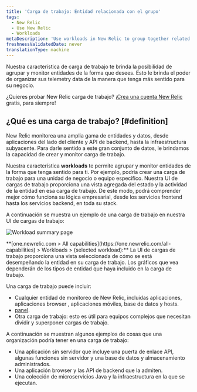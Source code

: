 ```yaml
---
title: 'Carga de trabajo: Entidad relacionada con el grupo'
tags:
  - New Relic
  - Use New Relic
  - Workloads
metaDescription: 'Use workloads in New Relic to group together related entities that make up a business unit or team unit, making it easier to isolate and troubleshoot issues.'
freshnessValidatedDate: never
translationType: machine
---
```



Nuestra característica de carga de trabajo te brinda la posibilidad de agrupar y monitor entidades de la forma que desees. Esto le brinda el poder de organizar sus telemetry data de la manera que tenga más sentido para su negocio.

¿Quieres probar New Relic carga de trabajo? [¡Crea una cuenta New Relic](https://newrelic.com/signup) gratis, para siempre!

## ¿Qué es una carga de trabajo? [#definition]

New Relic monitorea una amplia gama de entidades y datos, desde aplicaciones del lado del cliente y API de backend, hasta la infraestructura subyacente. Para darle sentido a este gran conjunto de datos, le brindamos la capacidad de crear y monitor carga de trabajo.

Nuestra característica <DNT>**workloads**</DNT> te permite agrupar y monitor entidades de la forma que tenga sentido para ti. Por ejemplo, podría crear una carga de trabajo para una unidad de negocio o equipo específico. Nuestra UI de cargas de trabajo proporciona una vista agregada del estado y la actividad de la entidad en esa carga de trabajo. De este modo, podrá comprender mejor cómo funciona su lógica empresarial, desde los servicios frontend hasta los servicios backend, en toda su stack.

A continuación se muestra un ejemplo de una carga de trabajo en nuestra UI de cargas de trabajo:

<img
  title="Workload summary page"
  alt="Workload summary page"
  src={workloadsWorkloadSummaryPage}
/>

<figcaption>
  <DNT>**[one.newrelic.com > All capabilities](https://one.newrelic.com/all-capabilities) > Workloads > (selected workload):**</DNT> La UI de cargas de trabajo proporciona una vista seleccionada de cómo se está desempeñando la entidad en su carga de trabajo. Los gráficos que vea dependerán de los tipos de entidad que haya incluido en la carga de trabajo.
</figcaption>

Una carga de trabajo puede incluir:

* Cualquier entidad de monitoreo de New Relic, incluidas aplicaciones, aplicaciones browser , aplicaciones móviles, base de datos y hosts.
* [panel](/docs/dashboards/new-relic-one-dashboards/get-started/introduction-new-relic-one-dashboards).
* Otra carga de trabajo: esto es útil para equipos complejos que necesitan dividir y superponer cargas de trabajo.

A continuación se muestran algunos ejemplos de cosas que una organización podría tener en una carga de trabajo:

* Una aplicación sin servidor que incluye una puerta de enlace API, algunas funciones sin servidor y una base de datos y almacenamiento administrados.
* Una aplicación browser y las API de backend que la admiten.
* Una colección de microservicios Java y la infraestructura en la que se ejecutan.